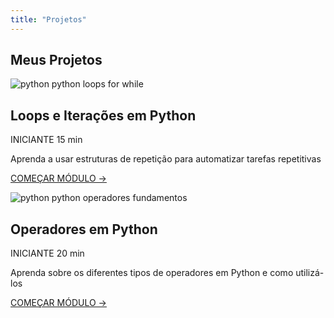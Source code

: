 ```yaml
---
title: "Projetos"
---
```


::: {.column-page}

# Meus Projetos

::: {.project-grid .grid}

::: {.g-col-4 .project-card}
::: {.tag-list}
![python](images/python-icon.png){.tag-icon} 
<span class="tag">python</span>
<span class="tag">loops</span>
<span class="tag">for</span>
<span class="tag">while</span>
:::

## Loops e Iterações em Python

::: {.difficulty-badge}
INICIANTE <span class="time-estimate">15 min</span>
:::

::: {.project-description}
Aprenda a usar estruturas de repetição para automatizar tarefas repetitivas
:::

::: {.button-container}
[COMEÇAR MÓDULO →](projects/loops-python.qmd){.btn .btn-primary}
:::
:::

::: {.g-col-4 .project-card}
::: {.tag-list}
![python](images/python-icon.png){.tag-icon}
<span class="tag">python</span>
<span class="tag">operadores</span>
<span class="tag">fundamentos</span>
:::

## Operadores em Python

::: {.difficulty-badge}
INICIANTE <span class="time-estimate">20 min</span>
:::

::: {.project-description}
Aprenda sobre os diferentes tipos de operadores em Python e como utilizá-los
:::

::: {.button-container}
[COMEÇAR MÓDULO →](projects/operadores-python.qmd){.btn .btn-primary}
:::
:::

:::
:::
